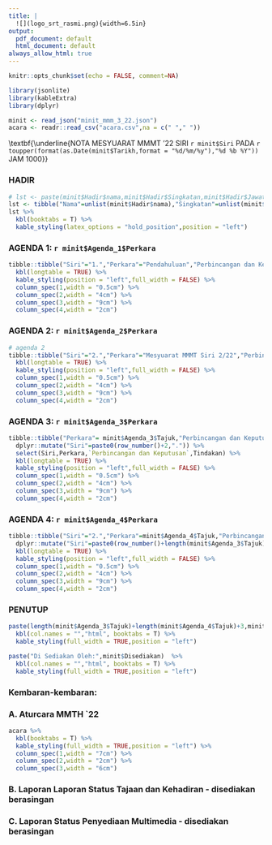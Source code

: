 ```yaml
---
title: |
  ![](logo_srt_rasmi.png){width=6.5in}
output:
  pdf_document: default
  html_document: default
always_allow_html: true
---
```


```r
knitr::opts_chunk$set(echo = FALSE, comment=NA)

library(jsonlite)
library(kableExtra)
library(dplyr)

minit <- read_json("minit_mmm_3_22.json")
acara <- readr::read_csv("acara.csv",na = c(" "," ")) 
```

\textbf{\underline{NOTA MESYUARAT MMMT '22 SIRI `r minit$Siri` PADA `r toupper(format(as.Date(minit$Tarikh,format = "%d/%m/%y"),"%d %b %Y"))` JAM 1000}}
\newline  
\textbf{\underline{DI BILIK MESYUARAT WISMA PERWIRA ATM, KUALA LUMPUR}}

### HADIR 

```r
# lst <- paste(minit$Hadir$nama,minit$Hadir$Singkatan,minit$Hadir$Jawatan,sep = " - ")
lst <- tibble("Nama"=unlist(minit$Hadir$nama),"Singkatan"=unlist(minit$Hadir$Singkatan),"Jawatan"=unlist(minit$Hadir$Jawatan))
lst %>% 
  kbl(booktabs = T) %>% 
  kable_styling(latex_options = "hold_position",position = "left")
```

### AGENDA 1: `r minit$Agenda_1$Perkara`

```r
tibble::tibble("Siri"="1.","Perkara"="Pendahuluan","Perbincangan dan Keputusan"=minit$Agenda_1$Keterangan,"Tindakan"=minit$Agenda_1$Keputusan)  %>% 
  kbl(longtable = TRUE) %>% 
  kable_styling(position = "left",full_width = FALSE) %>% 
  column_spec(1,width = "0.5cm") %>% 
  column_spec(2,width = "4cm") %>% 
  column_spec(3,width = "9cm") %>% 
  column_spec(4,width = "2cm")

```
### AGENDA 2: `r minit$Agenda_2$Perkara`

```r
# agenda 2
tibble::tibble("Siri"="2.","Perkara"="Mesyuarat MMMT Siri 2/22","Perbincangan dan Keputusan"=minit$Agenda_2$Keterangan,"Tindakan"=minit$Agenda_2$Keputusan)  %>% 
  kbl(longtable = TRUE) %>% 
  kable_styling(position = "left",full_width = FALSE) %>% 
  column_spec(1,width = "0.5cm") %>% 
  column_spec(2,width = "4cm") %>% 
  column_spec(3,width = "9cm") %>% 
  column_spec(4,width = "2cm")

```
\newpage
### AGENDA 3: `r minit$Agenda_3$Perkara`

```r

tibble::tibble("Perkara"= minit$Agenda_3$Tajuk,"Perbincangan dan Keputusan"=minit$Agenda_3$Keterangan,"Tindakan"=minit$Agenda_3$Keputusan) %>%
  dplyr::mutate("Siri"=paste0(row_number()+2,".")) %>%
  select(Siri,Perkara,`Perbincangan dan Keputusan`,Tindakan) %>% 
  kbl(longtable = TRUE) %>% 
  kable_styling(position = "left",full_width = FALSE) %>%
  column_spec(1,width = "0.5cm") %>% 
  column_spec(2,width = "4cm") %>% 
  column_spec(3,width = "9cm") %>% 
  column_spec(4,width = "2cm")
```

### AGENDA 4: `r minit$Agenda_4$Perkara` 

```r
tibble::tibble("Siri"="2.","Perkara"=minit$Agenda_4$Tajuk,"Perbincangan dan Keputusan"=minit$Agenda_4$Keterangan,"Tindakan"=minit$Agenda_4$Keputusan) %>%
  dplyr::mutate("Siri"=paste0(row_number()+length(minit$Agenda_3$Tajuk)+2,".")) %>%
  kbl(longtable = TRUE) %>% 
  kable_styling(position = "left",full_width = FALSE) %>% 
  column_spec(1,width = "0.5cm") %>% 
  column_spec(2,width = "4cm") %>% 
  column_spec(3,width = "9cm") %>% 
  column_spec(4,width = "2cm")

```

### PENUTUP 

```r
paste(length(minit$Agenda_3$Tajuk)+length(minit$Agenda_4$Tajuk)+3,minit$Penutup,sep=". ")  %>% 
  kbl(col.names = "","html", booktabs = T) %>% 
  kable_styling(full_width = TRUE,position = "left")

paste("Di Sediakan Oleh:",minit$Disediakan)  %>% 
  kbl(col.names = "","html", booktabs = T) %>% 
  kable_styling(full_width = TRUE,position = "left")
```
\newpage
### Kembaran-kembaran:

### A. Aturcara MMTH `22

```r
acara %>%
  kbl(booktabs = T) %>% 
  kable_styling(full_width = TRUE,position = "left") %>% 
  column_spec(1,width = "7cm") %>% 
  column_spec(2,width = "2cm") %>% 
  column_spec(3,width = "6cm") 
```
### B. Laporan Laporan Status Tajaan dan Kehadiran - disediakan berasingan

### C. Laporan Status Penyediaan Multimedia - disediakan berasingan
